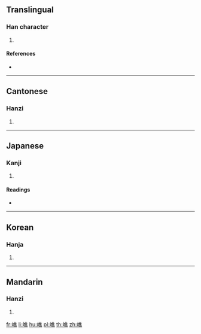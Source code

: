 ==Translingual==

===Han character===
{{Han char|rn=46|rad=山|as=12|sn=15|four=20731|canj=UOGF|ids=⿰山焦}}

# {{defn|Han|sort=山12}}

====References====
* {{Han ref|kx=0319.350|dkj=08467|dj=0619.390|hdz=10798.050|uh=5D95|ud=23957|bh=E568|bd=58728}}

----

==Cantonese==

===Hanzi===
{{yue-hanzi|jyut=[[ciu4]], [[ziu1]]|y=chiu4, jiu1}}

# {{defn|lang=yue|sort=山12}}

----

==Japanese==

===Kanji===
{{ja-kanji|grade=|rs=山12}}

# {{defn|lang=ja|sort=山12}}

====Readings====
* {{ja-readings|on=[[せう]] (seu), [[ぜう]] (zeu), [[しょう]] (shō), [[じょう]] (jō)|kun=}}

----

==Korean==

===Hanja===
{{ko-hanja|hangeul=초|rv=cho|mr=ch'o}}

# {{defn|lang=ko|sort=山12}}

----

==Mandarin==

===Hanzi===
{{cmn-hanzi|pin=[[jiāo]] ([[jiao1]])|wg=chiao<sup>1</sup>}}

# {{defn|lang=cmn|sort=山12}}

[[fr:嶕]]
[[li:嶕]]
[[hu:嶕]]
[[pl:嶕]]
[[th:嶕]]
[[zh:嶕]]